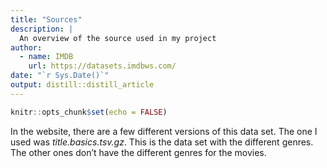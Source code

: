 ```yaml
---
title: "Sources"
description: |
  An overview of the source used in my project
author:
  - name: IMDB
    url: https://datasets.imdbws.com/
date: "`r Sys.Date()`"
output: distill::distill_article
---
```


```r
knitr::opts_chunk$set(echo = FALSE)
```

In the website, there are a few different versions of this data set. The one I used was *title.basics.tsv.gz*. This is the data set with the different genres. The other ones don't have the different genres for the movies.
